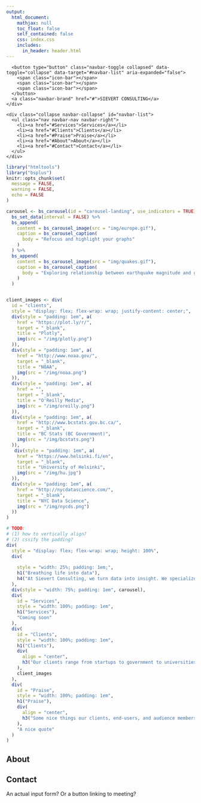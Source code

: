 ```yaml
---
output:
  html_document:
    mathjax: null
    toc_float: false
    self_contained: false
    css: index.css
    includes:
      in_header: header.html
---
```


<!--html_preserve-->

<!--
https://getbootstrap.com/components/#navbar
-->
<nav class="navbar navbar-inverse navbar-fixed-top">
  <div class="container-fluid">
  
  <!-- Brand and toggle get grouped for better mobile display -->
    <div class="navbar-header">
      <button type="button" class="navbar-toggle collapsed" data-toggle="collapse" data-target="#navbar-list" aria-expanded="false">
        <span class="icon-bar"></span>
        <span class="icon-bar"></span>
        <span class="icon-bar"></span>
      </button>
      <a class="navbar-brand" href="#">SIEVERT CONSULTING</a>
    </div>

    <div class="collapse navbar-collapse" id="navbar-list">
      <ul class="nav navbar-nav navbar-right"> 
        <li><a href="#Services">Services</a></li>
        <li><a href="#Clients">Clients</a></li>
        <li><a href="#Praise">Praise</a></li>
        <li><a href="#About">About</a></li>
        <li><a href="#Contact">Contact</a></li>
      </ul>
    </div>

  </div>
</nav>
<!--/html_preserve-->

```r
library("htmltools")
library("bsplus")
knitr::opts_chunk$set(
  message = FALSE,
  warning = FALSE,
  echo = FALSE
)
```


```r
carousel <- bs_carousel(id = "carousel-landing", use_indicators = TRUE) %>%
  bs_set_data(interval = FALSE) %>%
  bs_append(
    content = bs_carousel_image(src = "img/europe.gif"),
    caption = bs_carousel_caption(
      body = "Refocus and highlight your graphs"
    )
  ) %>%
  bs_append(
    content = bs_carousel_image(src = "img/quakes.gif"),
    caption = bs_carousel_caption(
      body = "Exploring relationship between earthquake magnitude and geographic location"
    )
  )


client_images <- div(
  id = "clients",
  style = "display: flex; flex-wrap: wrap; justify-content: center;",
  div(style = "padding: 1em", a(
    href = "https://plot.ly/r/", 
    target = "_blank",
    title = "Plotly",
    img(src = "/img/plotly.png")
  )),
  div(style = "padding: 1em", a(
    href = "http://www.noaa.gov/", 
    target = "_blank",
    title = "NOAA",
    img(src = "/img/noaa.png")
  )),
  div(style = "padding: 1em", a(
    href = "", 
    target = "_blank",
    title = "O'Reilly Media",
    img(src = "/img/oreilly.png")
  )),
  div(style = "padding: 1em", a(
    href = "http://www.bcstats.gov.bc.ca/", 
    target = "_blank",
    title = "BC Stats (BC Government)",
    img(src = "/img/bcstats.png")
  )),
   div(style = "padding: 1em", a(
    href = "https://www.helsinki.fi/en", 
    target = "_blank",
    title = "University of Helsinki",
    img(src = "/img/hu.jpg")
  )),
  div(style = "padding: 1em", a(
    href = "http://nycdatascience.com/", 
    target = "_blank",
    title = "NYC Data Science",
    img(src = "/img/nycds.png")
  ))
)

# TODO: 
# (1) how to vertically align?
# (2) cssify the padding?
div(
  style = "display: flex; flex-wrap: wrap; height: 100%",
  div(
    
    style = "width: 25%; padding: 1em;",
    h1("Breathing life into data"),
    h4("At Sievert Consulting, we turn data into insight. We specialize in interactive data visualization, but offer a wide variety of services surrounding the practice, infrastructure, and dissemination of data science.")
  ),
  div(style = "width: 75%; padding: 1em", carousel),
  div(
    id = "Services",
    style = "width: 100%; padding: 1em",
    h1("Services"),
    "Coming soon"
  ),
  div(
    id = "Clients",
    style = "width: 100%; padding: 1em",
    h1("Clients"),
    div(
      align = "center",
      h3("Our clients range from startups to government to universities to large firms:")
    ),
    client_images
  ),
  div(
    id = "Praise",
    style = "width: 100%; padding: 1em",
    h1("Praise"),
    div(
      align = "center",
      h3("Some nice things our clients, end-users, and audience members have said:")
    ),
    "A nice quote"
  )
)
```


## About 

## Contact

An actual input form? Or a button linking to meeting?
